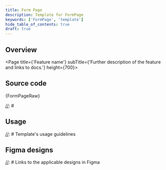 ```yaml
---
title: Form Page
description: Template for FormPage
keywords: ['FormPage', 'template']
hide_table_of_contents: true
draft: true
---
```




## Overview

[//]: # 'High-level description of the template'

<Page title={'Feature name'} subTitle={'Further description of the feature and links to docs.'} height={700}>
  <DataProvider>
    <FormPage />
  </DataProvider>
</Page>

## Source code

<CodeBlock language="tsx">{FormPageRaw}</CodeBlock>

[//]: # <CodeCollapse label="types.ts"></CodeCollapse>

## Usage

[//]: # Template's usage guidelines

## Figma designs

[//]: # Links to the applicable designs in Figma
